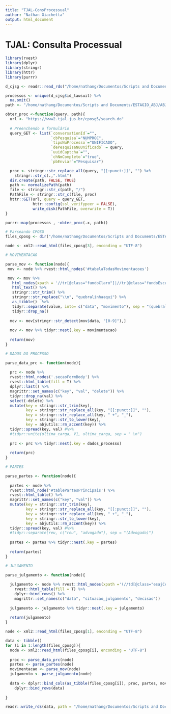 ```yaml
---
title: "TJAL-ConsProcessual"
author: "Nathan Giachetta"
output: html_document
---
```


# TJAL: Consulta Processual

```r
library(rvest)
library(dplyr)
library(stringr)
library(httr)
library(purrr)
```

```r
d_cjsg <- readr::read_rds("/home/nathang/Documentos/Scripts and Documents/ESTAGIO_ABJ/ABJ/tjs/jurisprudencia/TJAL/data-raw_al/data_rds/d_cjsg.rds")

processos <- unique(d_cjsg$id_lawsuit) %>%
  na.omit() 
path <- "/home/nathang/Documentos/Scripts and Documents/ESTAGIO_ABJ/ABJ/tjs/consulta_processual/TJAL/data-raw_AL/d_cposg/"

obter_proc <-function(query, path){
  url <- "https://www2.tjal.jus.br/cposg5/search.do"
  
  # Preenchendo o formulário
  query_GET <- list(`conversationId`="",
                    `cbPesquisa`="NUMPROC",
                    `tipoNuProcesso`="UNIFICADO",
                    `dePesquisaNuUnificado` = query,
                    `uuidCaptcha`="",
                    `chNmCompleto`="true",
                    `pbEnviar`="Pesquisar")

  proc <- stringr::str_replace_all(query, "[[:punct:]]", "") %>% 
    stringr::str_c(.,".html")
  dir.create(path, FALSE, TRUE)
  path <- normalizePath(path)
  file <- stringr::str_c(path, "/")
  PathFile <- stringr::str_c(file, proc)
  httr::GET(url, query = query_GET,
            httr::config(ssl_verifypeer = FALSE),
            write_disk(PathFile, overwrite = T))
}

purrr::map(processos , ~obter_proc(.x, path))
```

```r
# Parseando CPOSG
files_cposg <- dir("/home/nathang/Documentos/Scripts and Documents/ESTAGIO_ABJ/ABJ/tjs/consulta_processual/TJAL/data-raw_AL/d_cposg/", full.names = TRUE)

node <- xml2::read_html(files_cposg[3], enconding = "UTF-8")

# MOVIMENTACAO

parse_mov <- function(node){
 mov <- node %>% rvest::html_nodes('#tabelaTodasMovimentacoes')

 mov <- mov %>% 
   html_nodes(xpath = '//tr[@class="fundoClaro"]|//tr[@class="fundoEscuro"]') %>%
   html_text() %>%
   stringr::str_trim() %>%
   stringr::str_replace("\\n", "quebralinhaaqui") %>%
   as_tibble()  %>%
   tidyr::separate(value, into= c("data", "movimento"), sep = "(quebralinhaaqui)") %>%
   tidyr::drop_na()
 
  mov <- mov[stringr::str_detect(mov$data, "[0-9]"),] 
  
  mov <- mov %>% tidyr::nest(.key = movimentacao)
  
  return(mov)
}

# DADOS DO PROCESSO

parse_data_prc <- function(node){
  
  prc <- node %>%
  rvest::html_nodes('.secaoFormBody') %>%
  rvest::html_table(fill = T) %>% 
  dplyr::last() %>% 
  magrittr::set_names(c("key", "val", "delete")) %>% 
  tidyr::drop_na(val) %>% 
  select(-delete) %>% 
  mutate(key = stringr::str_trim(key),
         key = stringr::str_replace_all(key, "[[:punct:]]", ""),
         key = stringr::str_replace_all(key, " +", "_"),
         key = stringr::str_to_lower(key),
         key = abjutils::rm_accent(key)) %>% 
  tidyr::spread(key, val) #%>% 
  #tidyr::unite(ultima_carga, V1, ultima_carga, sep = " \n")
  
  prc <- prc %>% tidyr::nest(.key = dados_processo)
  
  return(prc)
}

# PARTES

parse_partes <- function(node){
  
  partes <- node %>% 
  rvest::html_node('#tablePartesPrincipais') %>%
  rvest::html_table() %>% 
  magrittr::set_names(c("key", "val")) %>% 
  mutate(key = stringr::str_trim(key),
         key = stringr::str_replace_all(key, "[[:punct:]]", ""),
         key = stringr::str_replace_all(key, " +", "_"),
         key = stringr::str_to_lower(key),
         key = abjutils::rm_accent(key)) %>% 
  tidyr::spread(key, val) #%>% 
  #tidyr::separate(reu, c("reu", "advogado"), sep = "(Advogado)")
  
  partes <- partes %>% tidyr::nest(.key = partes)
  
  return(partes)
}

# JULGAMENTO

parse_julgamento <- function(node){
  
  julgamento <- node %>% rvest::html_nodes(xpath ='(//td[@class="esajCelulaConteudoServico"]//table)[last()-1]') %>%
    rvest::html_table(fill = T) %>% 
    dplyr::bind_rows() %>% 
    magrittr::set_names(c("data", "situacao_julgamento", "decisao")) 
  
  julgamento <- julgamento %>% tidyr::nest(.key = julgamento)
  
  return(julgamento)
}
```

```r
node <- xml2::read_html(files_cposg[1], enconding = "UTF-8")

data <- tibble()
for (i in 1:length(files_cposg)){
  node <- xml2::read_html(files_cposg[i], enconding = "UTF-8")
  
  proc <- parse_data_prc(node)
  partes <- parse_partes(node)
  movimentacao <- parse_mov(node)
  julgamento <- parse_julgamento(node)
  
  data <- dplyr::bind_cols(as_tibble(files_cposg[i]), proc, partes, movimentacao, julgamento) %>% 
    dplyr::bind_rows(data)
  
}

readr::write_rds(data, path = "/home/nathang/Documentos/Scripts and Documents/ESTAGIO_ABJ/ABJ/tjs/consulta_processual/TJAL/data-raw_AL/cposg_rds_AL/cposg.rds")
```

